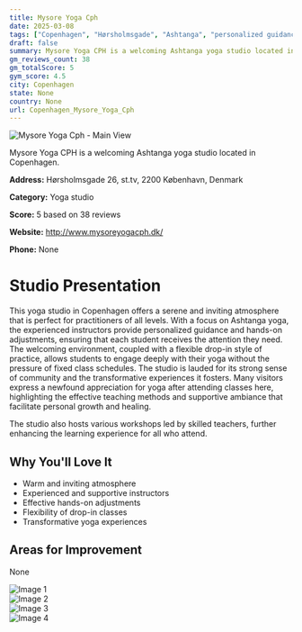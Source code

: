 ```yaml
---
title: Mysore Yoga Cph
date: 2025-03-08
tags: ["Copenhagen", "Hørsholmsgade", "Ashtanga", "personalized guidance", "friendly atmosphere", "supportive environment", "Copenhagen"]  
draft: false
summary: Mysore Yoga CPH is a welcoming Ashtanga yoga studio located in Copenhagen.
gm_reviews_count: 38
gm_totalScore: 5
gym_score: 4.5
city: Copenhagen
state: None
country: None
url: Copenhagen_Mysore_Yoga_Cph
---
```


<div className="aspect-[16/9] relative my-8">
  <img 
    src="https://lh5.googleusercontent.com/p/AF1QipP3BlSsOUn6taaDxc4H1KchRNd2SJrbBkuyEul7=w1920-h1080-k-no"
    alt="Mysore Yoga Cph - Main View"
    className="object-cover absolute inset-0 w-full h-full rounded-lg"
  />
</div>

Mysore Yoga CPH is a welcoming Ashtanga yoga studio located in Copenhagen.

**Address:** Hørsholmsgade 26, st.tv, 2200 København, Denmark

**Category:** Yoga studio

**Score:** 5 based on 38 reviews

**Website:** http://www.mysoreyogacph.dk/

**Phone:** None

# Studio Presentation

This yoga studio in Copenhagen offers a serene and inviting atmosphere that is perfect for practitioners of all levels. With a focus on Ashtanga yoga, the experienced instructors provide personalized guidance and hands-on adjustments, ensuring that each student receives the attention they need. The welcoming environment, coupled with a flexible drop-in style of practice, allows students to engage deeply with their yoga without the pressure of fixed class schedules. The studio is lauded for its strong sense of community and the transformative experiences it fosters. Many visitors express a newfound appreciation for yoga after attending classes here, highlighting the effective teaching methods and supportive ambiance that facilitate personal growth and healing.

The studio also hosts various workshops led by skilled teachers, further enhancing the learning experience for all who attend.

## Why You'll Love It

- Warm and inviting atmosphere
- Experienced and supportive instructors
- Effective hands-on adjustments
- Flexibility of drop-in classes
- Transformative yoga experiences

## Areas for Improvement

None

<div className="grid grid-cols-1 xl:grid-cols-2 gap-4 my-8">
<div className="aspect-[4/3] relative"><img src="https://lh5.googleusercontent.com/p/AF1QipMuyyPSioo5ZqUQss7IA992e5Q5u8A80uUEo_0p=w1920-h1080-k-no" alt="Image 1" className="object-cover absolute inset-0 w-full h-full rounded-lg" /></div>
<div className="aspect-[4/3] relative"><img src="https://lh5.googleusercontent.com/p/AF1QipMygiETBeUViagFWWK6tKTJDiKgSYOQUu3W95k7=w1920-h1080-k-no" alt="Image 2" className="object-cover absolute inset-0 w-full h-full rounded-lg" /></div>
<div className="aspect-[4/3] relative"><img src="https://lh5.googleusercontent.com/p/AF1QipNOsdqLLAM3G1D2iOYd_kB3FzEPB7fTa1mB8-2L=w1920-h1080-k-no" alt="Image 3" className="object-cover absolute inset-0 w-full h-full rounded-lg" /></div>
<div className="aspect-[4/3] relative"><img src="https://lh5.googleusercontent.com/p/AF1QipMEvLX4fi9YXMGeMdus9oR9swj8kw9jHmCvN8BJ=w1920-h1080-k-no" alt="Image 4" className="object-cover absolute inset-0 w-full h-full rounded-lg" /></div>
</div>